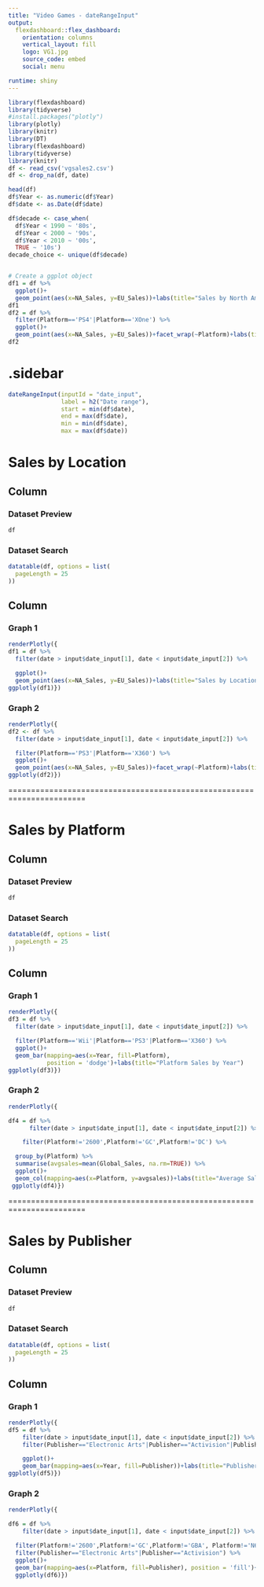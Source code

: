 ```yaml
---
title: "Video Games - dateRangeInput"
output: 
  flexdashboard::flex_dashboard:
    orientation: columns
    vertical_layout: fill
    logo: VG1.jpg
    source_code: embed
    social: menu

runtime: shiny
---
```


```r
library(flexdashboard)
library(tidyverse)
#install.packages("plotly")
library(plotly)
library(knitr)
library(DT)
library(flexdashboard)
library(tidyverse)
library(knitr)
df <- read_csv('vgsales2.csv')
df <- drop_na(df, date)

head(df)
df$Year <- as.numeric(df$Year)
df$date <- as.Date(df$date)

df$decade <- case_when(
  df$Year < 1990 ~ '80s',
  df$Year < 2000 ~ '90s',
  df$Year < 2010 ~ '00s',
  TRUE ~ '10s')
decade_choice <- unique(df$decade)


# Create a ggplot object
df1 = df %>% 
  ggplot()+
  geom_point(aes(x=NA_Sales, y=EU_Sales))+labs(title="Sales by North America and Europe", caption="For males, there are more stays over 500 days for people under 40 years old. But there are no major differences between genders")
df1
df2 = df %>% 
  filter(Platform=='PS4'|Platform=='XOne') %>% 
  ggplot()+
  geom_point(aes(x=NA_Sales, y=EU_Sales))+facet_wrap(~Platform)+labs(title="Sales by PS4 and Xbox One", caption="There are more North American sales than European in general")
df2

```
{.sidebar}
=======================================================================
```r

dateRangeInput(inputId = "date_input", 
               label = h2("Date range"), 
               start = min(df$date), 
               end = max(df$date),
               min = min(df$date), 
               max = max(df$date))


```

Sales by Location
=======================================================================

Column {data-width=500, .tabset}
-----------------------------------------------------------------------

### Dataset Preview

```r
df
```

### Dataset Search

```r
datatable(df, options = list(
  pageLength = 25
))
```
Column {data-width=500}
-----------------------------------------------------------------------

### Graph 1

```r
renderPlotly({
df1 = df %>% 
  filter(date > input$date_input[1], date < input$date_input[2]) %>% 

  ggplot()+
  geom_point(aes(x=NA_Sales, y=EU_Sales))+labs(title="Sales by Location")
ggplotly(df1)})


```

### Graph 2

```r

renderPlotly({
df2 <- df %>% 
  filter(date > input$date_input[1], date < input$date_input[2]) %>% 

  filter(Platform=='PS3'|Platform=='X360') %>% 
  ggplot()+
  geom_point(aes(x=NA_Sales, y=EU_Sales))+facet_wrap(~Platform)+labs(title="Platform Sales by Location")
ggplotly(df2)})

```
=======================================================================

Sales by Platform
=======================================================================

Column {data-width=500, .tabset}
-----------------------------------------------------------------------

### Dataset Preview

```r
df
```

### Dataset Search

```r
datatable(df, options = list(
  pageLength = 25
))
```
Column {data-width=500}
-----------------------------------------------------------------------

### Graph 1

```r

renderPlotly({
df3 = df %>% 
  filter(date > input$date_input[1], date < input$date_input[2]) %>% 

  filter(Platform=='Wii'|Platform=='PS3'|Platform=='X360') %>% 
  ggplot()+ 
  geom_bar(mapping=aes(x=Year, fill=Platform), 
           position = 'dodge')+labs(title="Platform Sales by Year")
ggplotly(df3)})

```

### Graph 2

```r

renderPlotly({

df4 = df %>% 
      filter(date > input$date_input[1], date < input$date_input[2]) %>% 

    filter(Platform!='2600',Platform!='GC',Platform!='DC') %>% 

  group_by(Platform) %>% 
  summarise(avgsales=mean(Global_Sales, na.rm=TRUE)) %>% 
  ggplot()+ 
  geom_col(mapping=aes(x=Platform, y=avgsales))+labs(title="Average Sales by Platform")
 ggplotly(df4)})


```

=======================================================================

Sales by Publisher
=======================================================================

Column {data-width=500, .tabset}
-----------------------------------------------------------------------

### Dataset Preview

```r
df
```

### Dataset Search

```r
datatable(df, options = list(
  pageLength = 25
))
```
Column {data-width=500}
-----------------------------------------------------------------------

### Graph 1

```r

renderPlotly({
df5 = df %>% 
    filter(date > input$date_input[1], date < input$date_input[2]) %>% 
    filter(Publisher=="Electronic Arts"|Publisher=="Activision"|Publisher=="Nintendo") %>% 

    ggplot()+
    geom_bar(mapping=aes(x=Year, fill=Publisher))+labs(title="Publisher Sales by Year")
ggplotly(df5)})

```

### Graph 2

```r
renderPlotly({

df6 = df %>% 
    filter(date > input$date_input[1], date < input$date_input[2]) %>% 

  filter(Platform!='2600',Platform!='GC',Platform!='GBA', Platform!='N64',Platform!='GB',Platform!='PSP',Platform!='PSV',Platform!='WiiU') %>% 
  filter(Publisher=="Electronic Arts"|Publisher=="Activision") %>% 
  ggplot()+
  geom_bar(mapping=aes(x=Platform, fill=Publisher), position = 'fill')+labs(title="Percentage of Publisher Sales")
  ggplotly(df6)})



```
